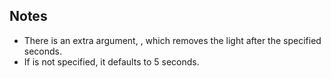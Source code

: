 {{Lua/Function |
  prototype = ClientLight.Play(table {{arg|arguments}}) |
  description = Creates a ClientLight using the same arguments as [[Lua/Client/ClientLight/Static Functions/Create|Create]].
}}

==Notes==

* There is an extra argument, {{Arg|timeout}}, which removes the light after the specified seconds.
* If {{Arg|timeout}} is not specified, it defaults to 5 seconds.